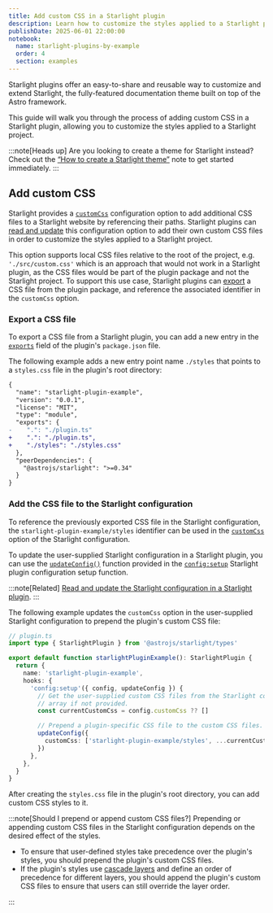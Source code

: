 ```yaml
---
title: Add custom CSS in a Starlight plugin
description: Learn how to customize the styles applied to a Starlight project by adding custom CSS in a Starlight plugin.
publishDate: 2025-06-01 22:00:00
notebook:
  name: starlight-plugins-by-example
  order: 4
  section: examples
---
```


Starlight plugins offer an easy-to-share and reusable way to customize and extend Starlight, the fully-featured documentation theme built on top of the Astro framework.

This guide will walk you through the process of adding custom CSS in a Starlight plugin, allowing you to customize the styles applied to a Starlight project.

:::note[Heads up]
Are you looking to create a theme for Starlight instead?
Check out the [“How to create a Starlight theme”](/notes/starlight-plugin-how-to-create-theme) note to get started immediately.
:::


<Prerequisites />

## Add custom CSS

Starlight provides a [`customCss`](https://starlight.astro.build/reference/configuration/#customcss) configuration option to add additional CSS files to a Starlight website by referencing their paths.
Starlight plugins can [read and update](/notes/starlight-plugin-read-and-update-starlight-configuration) this configuration option to add their own custom CSS files in order to customize the styles applied to a Starlight project.

This option supports local CSS files relative to the root of the project, e.g. `'./src/custom.css'` which is an approach that would not work in a Starlight plugin, as the CSS files would be part of the plugin package and not the Starlight project.
To support this use case, Starlight plugins can [export](https://nodejs.org/api/packages.html#package-entry-points) a CSS file from the plugin package, and reference the associated identifier in the `customCss` option.

### Export a CSS file

To export a CSS file from a Starlight plugin, you can add a new entry in the [`exports`](https://nodejs.org/api/packages.html#exports) field of the plugin's `package.json` file.

The following example adds a new entry point name `./styles` that points to a `styles.css` file in the plugin's root directory:

```diff lang=json title="package.json" /"starlight-plugin-example"/
{
  "name": "starlight-plugin-example",
  "version": "0.0.1",
  "license": "MIT",
  "type": "module",
  "exports": {
-    ".": "./plugin.ts"
+    ".": "./plugin.ts",
+    "./styles": "./styles.css"
  },
  "peerDependencies": {
    "@astrojs/starlight": ">=0.34"
  }
}
```

### Add the CSS file to the Starlight configuration

To reference the previously exported CSS file in the Starlight configuration, the `starlight-plugin-example/styles` identifier can be used in the [`customCss`](https://starlight.astro.build/reference/configuration/#customcss) option of the Starlight configuration.

To update the user-supplied Starlight configuration in a Starlight plugin, you can use the [`updateConfig()`](https://starlight.astro.build/reference/plugins/#updateconfig) function provided in the [`config:setup`](https://starlight.astro.build/reference/plugins/#configsetup) Starlight plugin configuration setup function.

:::note[Related]
[Read and update the Starlight configuration in a Starlight plugin](/notes/starlight-plugin-read-and-update-starlight-configuration).
:::

The following example updates the `customCss` option in the user-supplied Starlight configuration to prepend the plugin's custom CSS file:

```ts / (updateConfig) /  {11,14-19}
// plugin.ts
import type { StarlightPlugin } from '@astrojs/starlight/types'

export default function starlightPluginExample(): StarlightPlugin {
  return {
    name: 'starlight-plugin-example',
    hooks: {
      'config:setup'({ config, updateConfig }) {
        // Get the user-supplied custom CSS files from the Starlight config or an empty
        // array if not provided.
        const currentCustomCss = config.customCss ?? []

        // Prepend a plugin-specific CSS file to the custom CSS files.
        updateConfig({
          customCss: ['starlight-plugin-example/styles', ...currentCustomCss],
        })
      },
    },
  }
}
```

After creating the `styles.css` file in the plugin's root directory, you can add custom CSS styles to it.

:::note[Should I prepend or append custom CSS files?]
Prepending or appending custom CSS files in the Starlight configuration depends on the desired effect of the styles.

- To ensure that user-defined styles take precedence over the plugin's styles, you should prepend the plugin's custom CSS files.
- If the plugin's styles use [cascade layers](https://developer.mozilla.org/en-US/docs/Learn_web_development/Core/Styling_basics/Cascade_layers) and define an order of precedence for different layers, you should append the plugin's custom CSS files to ensure that users can still override the layer order.

:::


<Outro />
